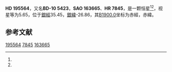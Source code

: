 {{Starbox begin
| name = HD 195564
}}
{{Starbox observe
| epoch = [[J2000.0|J2000.0]]
| constell = {{星座名待查}}<ref name=SIMBAD>{{cite web
 | url=http://simbad.u-strasbg.fr/simbad/sim-id?Ident=HR+7845
 | title =Pulsating variable Star
 | publisher=Centre de Données astronomiques de Strasbourg
 | work=SIMBAD
 | accessdate=2012-07-13}}</ref><ref name=DATA>{{cite web
 | url=http://vizier.u-strasbg.fr/viz-bin/VizieR-5?-out.add=.&-source=5050&-corr=PK=HR&-out.max=9999&HR=7845
 | title=VizieR Detailed Page
 | accessdate=2012-07-13
 | archive-date=2016-03-05
 | archive-url=https://web.archive.org/web/20160305220253/http://vizier.u-strasbg.fr/viz-bin/VizieR-5?-out.add=.&-source=5050&-corr=PK=HR&-out.max=9999&HR=7845
 | dead-url=no
 }}</ref>
| 星官 = 
| ra = {{RA|20|32|23.7}}<ref name=SIMBAD /><ref name=DATA />
| dec = {{DEC|-9|51|12}}<ref name=SIMBAD /><ref name=DATA />
| appmag_v = 5.65<ref name=SIMBAD /><ref name=DATA />
}}
{{Starbox character
| class = G2.5IV<ref name=SIMBAD /><ref name=DATA />
| b-v = 0.69<ref name=SIMBAD /><ref name=DATA />
| u-b = 0.21<ref name=SIMBAD /><ref name=DATA />
| r-i = <ref name=SIMBAD /><ref name=DATA />
| variable = 
}}
{{Starbox astrometry
| radial_v = 0.21
| prop_mo_ra = 9
| parallax = 0.033
| p_error = 
}}
{{Starbox catalog
| names =BD-10 5423，[[SAO星表|SAO]] 163665，[[HD星表|HD]] 195564，[[HR星表|HR]] 7845}}
{{Starbox reference |Simbad=HR+7845}}
{{Starbox end}}

'''HD 195564'''，又名'''BD-10 5423'''，'''SAO 163665'''、'''HR 7845'''，是一颗恒星<ref name=SIMBAD /><ref name=DATA />，视星等为5.65，位于[[銀道座標系|銀經]]35.45，[[銀道座標系|銀緯]]-26.86，其[[B1900.0|B1900.0]]坐标为赤經{{RA|20|26|55.4}}，赤緯{{DEC|-10|-26.86|41}}。

== 参考文献 ==
{{reflist}}

{{star-stub}}

[[Category:HD和HDE天體|195564]]
[[Category:HR天體|7845]]
[[Category:SAO天體|163665]]